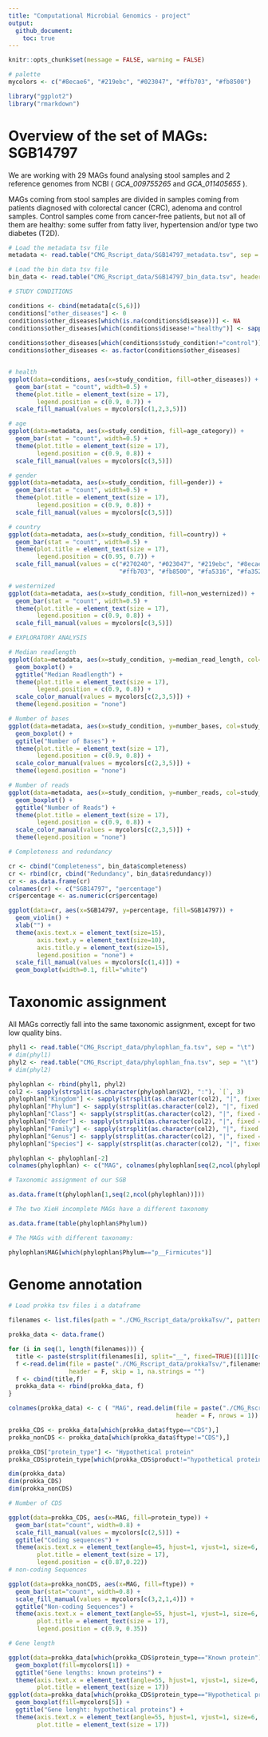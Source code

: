 ```yaml
---
title: "Computational Microbial Genomics - project"
output: 
  github_document:
    toc: true
---
```


```r
knitr::opts_chunk$set(message = FALSE, warning = FALSE)
```

```r
# palette
mycolors <- c("#8ecae6", "#219ebc", "#023047", "#ffb703", "#fb8500")

library("ggplot2")
library("rmarkdown")
```

# Overview of the set of MAGs: SGB14797

We are working with 29 MAGs found analysing stool samples and 2 reference genomes from NCBI ( _GCA_009755265_ and	_GCA_011405655_ ).

MAGs coming from stool samples are divided in samples coming from patients diagnosed with colorectal cancer (CRC), adenoma and control samples. Control samples come from cancer-free patients, but not all of them are healthy: some suffer from fatty liver, hypertension and/or type two diabetes (T2D).

```r
# Load the metadata tsv file
metadata <- read.table("CMG_Rscript_data/SGB14797_metadata.tsv", sep = "\t", header = 1, na.strings = c("NA", "N"))

# Load the bin data tsv file
bin_data <- read.table("CMG_Rscript_data/SGB14797_bin_data.tsv", header=1, sep = "\t")
```

```r

# STUDY CONDITIONS

conditions <- cbind(metadata[c(5,6)])
conditions["other_diseases"] <- 0
conditions$other_diseases[which(is.na(conditions$disease))] <- NA
conditions$other_diseases[which(conditions$disease!="healthy")] <- sapply(strsplit(conditions$disease[which(conditions$disease!="healthy")],
                                                                                  split = ";"), length)
conditions$other_diseases[which(conditions$study_condition!="control")] <- conditions$other_diseases[which(conditions$study_condition!="control")]-1
conditions$other_diseases <- as.factor(conditions$other_diseases)


# health
ggplot(data=conditions, aes(x=study_condition, fill=other_diseases)) +
  geom_bar(stat = "count", width=0.5) +
  theme(plot.title = element_text(size = 17),
        legend.position = c(0.9, 0.7)) +
  scale_fill_manual(values = mycolors[c(1,2,3,5)])

# age
ggplot(data=metadata, aes(x=study_condition, fill=age_category)) +
  geom_bar(stat = "count", width=0.5) +
  theme(plot.title = element_text(size = 17),
        legend.position = c(0.9, 0.8)) +
  scale_fill_manual(values = mycolors[c(3,5)])

# gender
ggplot(data=metadata, aes(x=study_condition, fill=gender)) +
  geom_bar(stat = "count", width=0.5) +
  theme(plot.title = element_text(size = 17),
        legend.position = c(0.9, 0.8)) +
  scale_fill_manual(values = mycolors[c(3,5)])

# country
ggplot(data=metadata, aes(x=study_condition, fill=country)) +
  geom_bar(stat = "count", width=0.5) +
  theme(plot.title = element_text(size = 17),
        legend.position = c(0.95, 0.7)) +
  scale_fill_manual(values = c("#270240", "#023047", "#219ebc", "#8ecae6", 
                               "#ffb703", "#fb8500", "#fa5316", "#fa352a"))

# westernized
ggplot(data=metadata, aes(x=study_condition, fill=non_westernized)) +
  geom_bar(stat = "count", width=0.5) +
  theme(plot.title = element_text(size = 17),
        legend.position = c(0.9, 0.8)) +
  scale_fill_manual(values = mycolors[c(3,5)])

# EXPLORATORY ANALYSIS

# Median readlength
ggplot(data=metadata, aes(x=study_condition, y=median_read_length, col=study_condition)) +
  geom_boxplot() +
  ggtitle("Median Readlength") +
  theme(plot.title = element_text(size = 17),
        legend.position = c(0.9, 0.8)) +
  scale_color_manual(values = mycolors[c(2,3,5)]) +
  theme(legend.position = "none")

# Number of bases
ggplot(data=metadata, aes(x=study_condition, y=number_bases, col=study_condition)) +
  geom_boxplot() +
  ggtitle("Number of Bases") +
  theme(plot.title = element_text(size = 17),
        legend.position = c(0.9, 0.8)) +
  scale_color_manual(values = mycolors[c(2,3,5)]) +
  theme(legend.position = "none")

# Number of reads
ggplot(data=metadata, aes(x=study_condition, y=number_reads, col=study_condition)) +
  geom_boxplot() +
  ggtitle("Number of Reads") +
  theme(plot.title = element_text(size = 17),
        legend.position = c(0.9, 0.8)) +
  scale_color_manual(values = mycolors[c(2,3,5)]) +
  theme(legend.position = "none")

```


```r

# Completeness and redundancy

cr <- cbind("Completeness", bin_data$completeness)
cr <- rbind(cr, cbind("Redundancy", bin_data$redundancy))
cr <- as.data.frame(cr)
colnames(cr) <- c("SGB14797", "percentage")
cr$percentage <- as.numeric(cr$percentage)

ggplot(data=cr, aes(x=SGB14797, y=percentage, fill=SGB14797)) +
  geom_violin() +
  xlab("") +
  theme(axis.text.x = element_text(size=15),
        axis.text.y = element_text(size=10),
        axis.title.y = element_text(size=15),
        legend.position = "none") +
  scale_fill_manual(values = mycolors[c(1,4)]) +
  geom_boxplot(width=0.1, fill="white")
```


# Taxonomic assignment

All MAGs correctly fall into the same taxonomic assignment, except for two low quality bins.

```r
phyl1 <- read.table("CMG_Rscript_data/phylophlan_fa.tsv", sep = "\t")
# dim(phyl1)
phyl2 <- read.table("CMG_Rscript_data/phylophlan_fna.tsv", sep = "\t")
# dim(phyl2)

phylophlan <- rbind(phyl1, phyl2)
col2 <- sapply(strsplit(as.character(phylophlan$V2), ":"), `[`, 3)
phylophlan["Kingdom"] <- sapply(strsplit(as.character(col2), "|", fixed = TRUE), `[`, 1)
phylophlan["Phylum"] <- sapply(strsplit(as.character(col2), "|", fixed = TRUE), `[`, 2)
phylophlan["Class"] <- sapply(strsplit(as.character(col2), "|", fixed = TRUE), `[`, 3)
phylophlan["Order"] <- sapply(strsplit(as.character(col2), "|", fixed = TRUE), `[`, 4)
phylophlan["Family"] <- sapply(strsplit(as.character(col2), "|", fixed = TRUE), `[`, 5)
phylophlan["Genus"] <- sapply(strsplit(as.character(col2), "|", fixed = TRUE), `[`, 6)
phylophlan["Species"] <- sapply(strsplit(as.character(col2), "|", fixed = TRUE), `[`, 7)

phylophlan <- phylophlan[-2]
colnames(phylophlan) <- c("MAG", colnames(phylophlan[seq(2,ncol(phylophlan))]))

# Taxonomic assignment of our SGB

as.data.frame(t(phylophlan[1,seq(2,ncol(phylophlan))]))

# The two XieH incomplete MAGs have a different taxonomy

as.data.frame(table(phylophlan$Phylum))

# The MAGs with different taxonomy:

phylophlan$MAG[which(phylophlan$Phylum=="p__Firmicutes")]
```



# Genome annotation

```r

# Load prokka tsv files i a dataframe

filenames <- list.files(path = "./CMG_Rscript_data/prokkaTsv/", pattern = ".*.tsv$")

prokka_data <- data.frame()

for (i in seq(1, length(filenames))) {
  title <- paste(strsplit(filenames[i], split="__", fixed=TRUE)[[1]][c(1,2)],collapse="__")
  f <-read.delim(file = paste("./CMG_Rscript_data/prokkaTsv/",filenames[i], sep = ""),
                 header = F, skip = 1, na.strings = "")
  f <- cbind(title,f)
  prokka_data <- rbind(prokka_data, f)
}

colnames(prokka_data) <- c ( "MAG", read.delim(file = paste("./CMG_Rscript_data/prokkaTsv/",filenames[i], sep = ""),
                                               header = F, nrows = 1))

prokka_CDS <- prokka_data[which(prokka_data$ftype=="CDS"),]
prokka_nonCDS <- prokka_data[which(prokka_data$ftype!="CDS"),]

prokka_CDS["protein_type"] <- "Hypothetical protein"
prokka_CDS$protein_type[which(prokka_CDS$product!="hypothetical protein")] <- "Known protein"

dim(prokka_data)
dim(prokka_CDS)
dim(prokka_nonCDS)
```


```r

# Number of CDS

ggplot(data=prokka_CDS, aes(x=MAG, fill=protein_type)) +
  geom_bar(stat="count", width=0.8) +
  scale_fill_manual(values = mycolors[c(2,5)]) +
  ggtitle("Coding sequences") +
  theme(axis.text.x = element_text(angle=45, hjust=1, vjust=1, size=6, color="black"),
        plot.title = element_text(size = 17),
        legend.position = c(0.87,0.22))
# non-coding Sequences

ggplot(data=prokka_nonCDS, aes(x=MAG, fill=ftype)) +
  geom_bar(stat="count", width=0.8) +
  scale_fill_manual(values = mycolors[c(3,2,1,4)]) +
  ggtitle("Non-coding Sequences") +
  theme(axis.text.x = element_text(angle=55, hjust=1, vjust=1, size=6, color="black"),
        plot.title = element_text(size = 17),
        legend.position = c(0.9, 0.35))

# Gene length

ggplot(data=prokka_data[which(prokka_CDS$protein_type=="Known protein"),], aes(x=MAG, y=length_bp)) +
  geom_boxplot(fill=mycolors[1]) +
  ggtitle("Gene lengths: known proteins") +
  theme(axis.text.x = element_text(angle=55, hjust=1, vjust=1, size=6, color="black"),
        plot.title = element_text(size = 17))
ggplot(data=prokka_data[which(prokka_CDS$protein_type=="Hypothetical protein"),], aes(x=MAG, y=length_bp)) +
  geom_boxplot(fill=mycolors[5]) +
  ggtitle("Gene lenght: hypothetical proteins") +
  theme(axis.text.x = element_text(angle=55, hjust=1, vjust=1, size=6, color="black"),
        plot.title = element_text(size = 17))


```